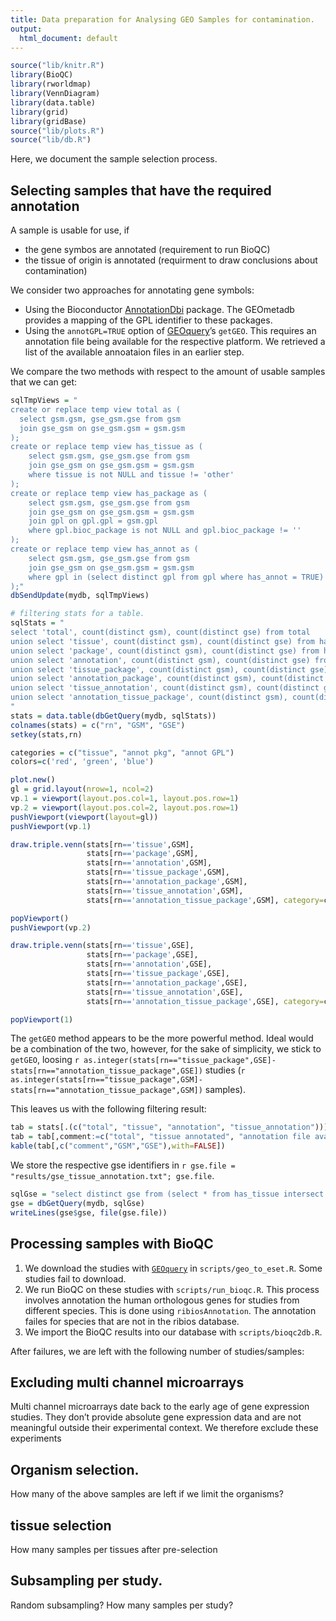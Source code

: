 ```yaml
---
title: Data preparation for Analysing GEO Samples for contamination. 
output: 
  html_document: default
---
```


```r
source("lib/knitr.R")
library(BioQC)
library(rworldmap)
library(VennDiagram)
library(data.table)
library(grid)
library(gridBase)
source("lib/plots.R")
source("lib/db.R")
```

Here, we document the sample selection process. 

## Selecting samples that have the required annotation
A sample is usable for use, if 

* the gene symbos are annotated (requirement to run BioQC)
* the tissue of origin is annotated (requirment to draw conclusions about contamination)

We consider two approaches for annotating gene symbols: 

* Using the Bioconductor [AnnotationDbi](https://bioconductor.org/packages/release/bioc/html/AnnotationDbi.html) package. The GEOmetadb provides a mapping of the GPL identifier to these packages. 
* Using the `annotGPL=TRUE` option of [GEOquery](https://bioconductor.org/packages/release/bioc/html/GEOquery.html)'s `getGEO`. This requires an annotation file being available for the respective platform. We retrieved a list of the available annoataion files in an earlier step. 

We compare the two methods with respect to the amount of usable samples that we can get: 
 
```r
sqlTmpViews = "
create or replace temp view total as (
  select gsm.gsm, gse_gsm.gse from gsm
  join gse_gsm on gse_gsm.gsm = gsm.gsm
);
create or replace temp view has_tissue as (
    select gsm.gsm, gse_gsm.gse from gsm
    join gse_gsm on gse_gsm.gsm = gsm.gsm
    where tissue is not NULL and tissue != 'other'
);
create or replace temp view has_package as (
    select gsm.gsm, gse_gsm.gse from gsm
    join gse_gsm on gse_gsm.gsm = gsm.gsm
    join gpl on gpl.gpl = gsm.gpl
    where gpl.bioc_package is not NULL and gpl.bioc_package != ''
);
create or replace temp view has_annot as (
    select gsm.gsm, gse_gsm.gse from gsm
    join gse_gsm on gse_gsm.gsm = gsm.gsm
    where gpl in (select distinct gpl from gpl where has_annot = TRUE) 
);"
dbSendUpdate(mydb, sqlTmpViews)
```
 
```r
# filtering stats for a table. 
sqlStats = "
select 'total', count(distinct gsm), count(distinct gse) from total
union select 'tissue', count(distinct gsm), count(distinct gse) from has_tissue
union select 'package', count(distinct gsm), count(distinct gse) from has_package
union select 'annotation', count(distinct gsm), count(distinct gse) from has_annot
union select 'tissue_package', count(distinct gsm), count(distinct gse) from (select * from has_tissue intersect select * from has_package) u1
union select 'annotation_package', count(distinct gsm), count(distinct gse) from (select * from has_annot intersect select * from has_package) u2
union select 'tissue_annotation', count(distinct gsm), count(distinct gse) from (select * from has_tissue intersect select * from has_annot) u3
union select 'annotation_tissue_package', count(distinct gsm), count(distinct gse) from (select * from has_tissue intersect select * from has_package intersect select * from has_annot) u4
"
stats = data.table(dbGetQuery(mydb, sqlStats))
colnames(stats) = c("rn", "GSM", "GSE")
setkey(stats,rn)

categories = c("tissue", "annot pkg", "annot GPL")
colors=c('red', 'green', 'blue')

plot.new()
gl = grid.layout(nrow=1, ncol=2)
vp.1 = viewport(layout.pos.col=1, layout.pos.row=1)
vp.2 = viewport(layout.pos.col=2, layout.pos.row=1)
pushViewport(viewport(layout=gl))
pushViewport(vp.1)

draw.triple.venn(stats[rn=='tissue',GSM], 
                 stats[rn=='package',GSM], 
                 stats[rn=='annotation',GSM], 
                 stats[rn=='tissue_package',GSM],
                 stats[rn=='annotation_package',GSM], 
                 stats[rn=='tissue_annotation',GSM], 
                 stats[rn=='annotation_tissue_package',GSM], category=categories, fill=colors)

popViewport()
pushViewport(vp.2)

draw.triple.venn(stats[rn=='tissue',GSE], 
                 stats[rn=='package',GSE], 
                 stats[rn=='annotation',GSE], 
                 stats[rn=='tissue_package',GSE],
                 stats[rn=='annotation_package',GSE], 
                 stats[rn=='tissue_annotation',GSE], 
                 stats[rn=='annotation_tissue_package',GSE], category=categories, fill=colors)

popViewport(1)
```

The `getGEO` method appears to be the more powerful method. Ideal would be a combination of the two, however, for the sake of simplicity, we stick to `getGEO`, loosing `r as.integer(stats[rn=="tissue_package",GSE]-stats[rn=="annotation_tissue_package",GSE])` studies (`r as.integer(stats[rn=="tissue_package",GSM]-stats[rn=="annotation_tissue_package",GSM])` samples). 

This leaves us with the following filtering result: 
```r
tab = stats[.(c("total", "tissue", "annotation", "tissue_annotation"))]
tab = tab[,comment:=c("total", "tissue annotated", "annotation file available", "tissue and annotation file")]
kable(tab[,c("comment","GSM","GSE"),with=FALSE])
```

We store the respective gse identifiers in ``r gse.file = "results/gse_tissue_annotation.txt"; gse.file``. 
```r
sqlGse = "select distinct gse from (select * from has_tissue intersect select * from has_annot) u"
gse = dbGetQuery(mydb, sqlGse)
writeLines(gse$gse, file(gse.file))
```


## Processing samples with BioQC

1. We download the studies with [`GEOquery`](https://bioconductor.org/packages/release/bioc/html/GEOquery.html) in `scripts/geo_to_eset.R`. Some studies fail to download. 
2. We run BioQC on these studies with `scripts/run_bioqc.R`. This process involves annotation the human orthologous genes for studies from different species. This is done using `ribiosAnnotation`. The annotation failes for species that are not in the ribios database. 
3. We import the BioQC results into our database with `scripts/bioqc2db.R`. 

After failures, we are left with the following number of studies/samples:


## Excluding multi channel microarrays

Multi channel microarrays date back to the early age of gene expression studies. They don't provide absolute gene expression data and are not meaningful outside their experimental context. We therefore exclude these experiments


## Organism selection. 

How many of the above samples are left if we limit the organisms? 

## tissue selection
How many samples per tissues after pre-selection



## Subsampling per study. 
Random subsampling?
How many samples per study? 
